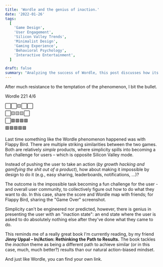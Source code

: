 ```yaml
---
title: 'Wordle and the genius of inaction.'
date: '2022-01-26'
tags:
  [
    'Game Design',
    'User Engagement',
    'Silicon Valley Trends',
    'Minimalist Design',
    'Gaming Experience',
    'Behavioral Psychology',
    'Interactive Entertainment',
  ]

draft: false
summary: "Analyzing the success of Wordle, this post discusses how its simplicity and design, which limits user actions, creates a unique and engaging experience. Comparing it to Flappy Bird, it highlights the power of inaction in game design, inspired by Jinny Uppal's book In/Action: Rethinking the Path to Results, suggesting a new perspective on achieving results through minimalism."
---
```


After much resistance to the temptation of the phenomenon, I bit the bullet.

Wordle 221 4/6

⬜⬜🟨⬜⬜  
⬜🟨🟨🟨⬜  
⬜🟩🟩🟩🟩  
🟩🟩🟩🟩🟩

Last time something like the Wordle phenomenon happened was with Flappy Bird. There are multiple striking similarities between the two games. Both are relatively _simple_ products, where simplicity spills into becoming a fun challenge for users – which is opposite Silicon Valley mode.

Instead of pushing the user to take an action (_by growth hacking and gamifying the shit out of a product_), how about making it impossible by design to do it (e.g., easy sharing, leaderboards, notifications, …)?

The outcome is the impossible task becoming a fun challenge for the user -and overall user community, to collectively figure out how to do what they want to do. In this case, share the score and Wordle map with friends; for Flappy Bird, sharing the "Game Over" screenshot.

Simplicity can't be engineered nor predicted, however, there is genius in presenting the user with an "inaction state": an end state where the user is asked to do absolutely nothing else after they've done what they came to do.

This reminds me of a really great book I'm currently reading, by my friend **Jinny Uppal – In/Action: Rethinking the Path to Results.** The book tackles the _inaction_ theme as being a different path to achieve similar (or in this case, much, much better?) results than our natural action-biased mindset.

And just like Wordle, you can find your own link.
